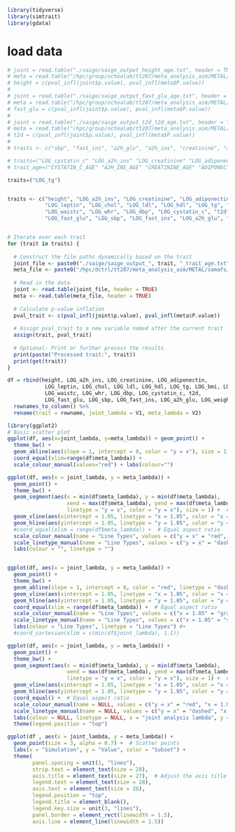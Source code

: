 ```r
library(tidyverse)
library(simtrait)
library(gdata)
```

# load data
```r
# joint = read.table("./saige/saige_output_height_age.txt", header = TRUE) 
# meta = read.table("/hpc/group/ochoalab/tt207/meta_analysis_aim/METAL/samafs/output_metal_sex_height_age1.txt", header = TRUE) 
# height = c(pval_infl(joint$p.value), pval_infl(meta$P.value))
# 
# joint = read.table("./saige/saige_output_fast_glu_age.txt", header = TRUE) 
# meta = read.table("/hpc/group/ochoalab/tt207/meta_analysis_aim/METAL/samafs/output_metal_sex_fast_glu_age1.txt", header = TRUE) 
# fast_glu = c(pval_infl(joint$p.value), pval_infl(meta$P.value))
# 
# joint = read.table("./saige/saige_output_t2d_t2d_age.txt", header = TRUE) 
# meta = read.table("/hpc/group/ochoalab/tt207/meta_analysis_aim/METAL/samafs/output_metal_sex_t2d_t2d_age1.txt", header = TRUE) 
# t2d = c(pval_infl(joint$p.value), pval_infl(meta$P.value))
# 
# traits <- c("sbp", "fast_ins", "a2h_glu", "a2h_ins", "creatinine", "adiponectin", "leptin", "chol", "ldl", "hdl", "tg", "bmi", "hipc", "waistc", "whr", "dbp", "weight", "cystatin_c")

# traits=("LOG_cystatin_c" "LOG_a2h_ins" "LOG_creatinine" "LOG_adiponectin" "LOG_leptin")
# trait_age=("CYSTATIN_C_AGE" "A2H_INS_AGE" "CREATININE_AGE" "ADIPONECTIN_AGE" "LEPTIN_AGE")

traits=("LOG_tg")


traits <- c("height", "LOG_a2h_ins", "LOG_creatinine", "LOG_adiponectin", 
            "LOG_leptin", "LOG_chol", "LOG_ldl", "LOG_hdl", "LOG_tg", "LOG_bmi", "LOG_hipc", 
            "LOG_waistc", "LOG_whr", "LOG_dbp", "LOG_cystatin_c", "t2d", 
            "LOG_fast_glu", "LOG_sbp", "LOG_fast_ins", "LOG_a2h_glu", "LOG_weight")


# Iterate over each trait
for (trait in traits) {
  
  # Construct the file paths dynamically based on the trait
  joint_file <- paste0("./saige/saige_output_", trait, "_trait_age.txt")
  meta_file <- paste0("/hpc/dctrl/tt207/meta_analysis_aim/METAL/samafs/output_metal_sex_", trait, "_trait_age1.txt")
  
  # Read in the data
  joint <- read.table(joint_file, header = TRUE)
  meta <- read.table(meta_file, header = TRUE)
  
  # Calculate p-value inflation
  pval_trait <- c(pval_infl(joint$p.value), pval_infl(meta$P.value))
  
  # Assign pval_trait to a new variable named after the current trait
  assign(trait, pval_trait)
  
  # Optional: Print or further process the results
  print(paste("Processed trait:", trait))
  print(get(trait))
}

df = rbind(height, LOG_a2h_ins, LOG_creatinine, LOG_adiponectin, 
            LOG_leptin, LOG_chol, LOG_ldl, LOG_hdl, LOG_tg, LOG_bmi, LOG_hipc, 
            LOG_waistc, LOG_whr, LOG_dbp, LOG_cystatin_c, t2d, 
            LOG_fast_glu, LOG_sbp, LOG_fast_ins, LOG_a2h_glu, LOG_weight) %>% as.data.frame() %>% 
  rownames_to_column() %>% 
  rename(trait = rowname, joint_lambda = V1, meta_lambda = V2)

```

```r
library(ggplot2)
# Basic scatter plot
ggplot(df, aes(x=joint_lambda, y=meta_lambda)) + geom_point() +
  theme_bw() +
  geom_abline(aes(slope = 1, intercept = 0, color = "y = x"), size = 1, linetype = "dashed") +
  coord_equal(xlim=range(df$meta_lambda)) +
  scale_colour_manual(values="red") + labs(colour="")

ggplot(df, aes(x = joint_lambda, y = meta_lambda)) +
  geom_point() +
  theme_bw() +
  geom_segment(aes(x = min(df$meta_lambda), y = min(df$meta_lambda), 
                   xend = max(df$meta_lambda), yend = max(df$meta_lambda),
                   linetype = "y = x", color = "y = x"), size = 1) +  # y = x line
  geom_vline(aes(xintercept = 1.05, linetype = "x = 1.05", color = "x = 1.05"), size = 1) +  # Vertical line at x = 1.05
  geom_hline(aes(yintercept = 1.05, linetype = "y = 1.05", color = "y = 1.05"), size = 1) +  # Horizontal line at y = 1.05
  #coord_equal(xlim = range(df$meta_lambda)) +  # Equal aspect ratio
  scale_colour_manual(name = "Line Types", values = c("y = x" = "red", "x = 1.05" = "gray", "y = 1.05" = "gray")) +  # Custom colors
  scale_linetype_manual(name = "Line Types", values = c("y = x" = "dashed", "x = 1.05" = "solid", "y = 1.05" = "solid")) +  # Custom line types
  labs(colour = "", linetype = "") 


ggplot(df, aes(x = joint_lambda, y = meta_lambda)) +
  geom_point() +
  theme_bw() +
  geom_abline(slope = 1, intercept = 0, color = "red", linetype = "dashed", size = 1) +  # y = x line (red, dashed)
  geom_vline(aes(xintercept = 1.05, linetype = "x = 1.05", color = "x = 1.05"), size = 1) +  # Vertical line at x = 1.05
  geom_hline(aes(yintercept = 1.05, linetype = "y = 1.05", color = "y = 1.05"), size = 1) +  # Horizontal line at y = 1.05
  coord_equal(xlim = range(df$meta_lambda)) +  # Equal aspect ratio
  scale_colour_manual(name = "Line Types", values = c("x = 1.05" = "gray", "y = 1.05" = "gray")) +  # Custom colors for vertical and horizontal lines
  scale_linetype_manual(name = "Line Types", values = c("x = 1.05" = "solid", "y = 1.05" = "solid")) +  # Custom line types
  labs(colour = "Line Types", linetype = "Line Types") #+
  #coord_cartesian(xlim = c(min(df$joint_lambda), 1.1))

ggplot(df, aes(x = joint_lambda, y = meta_lambda)) +
  geom_point() +
  theme_bw() +
  geom_segment(aes(x = min(df$meta_lambda), y = min(df$meta_lambda), 
                   xend = max(df$meta_lambda), yend = max(df$meta_lambda),
                   linetype = "y = x", color = "y = x"), size = 1) +  # y = x line
  geom_vline(aes(xintercept = 1.05, linetype = "x = 1.05", color = "x = 1.05"), size = 1) +  # Vertical line at x = 1.05
  geom_hline(aes(yintercept = 1.05, linetype = "y = 1.05", color = "y = 1.05"), size = 1) +  # Horizontal line at y = 1.05
  coord_equal() +  # Equal aspect ratio
  scale_colour_manual(name = NULL, values = c("y = x" = "red", "x = 1.05" = "gray", "y = 1.05" = "gray")) +  # Custom colors
  scale_linetype_manual(name = NULL, values = c("y = x" = "dashed", "x = 1.05" = "solid", "y = 1.05" = "solid")) +  # Custom line types
  labs(colour = NULL, linetype = NULL, x = "joint analysis lambda", y = "meta analysis lambda") +
  theme(legend.position = "top")

```
```r
ggplot(df , aes(x = joint_lambda, y = meta_lambda)) +
  geom_point(size = 3, alpha = 0.7) +  # Scatter points
  labs(x = "Simulation", y = "Value", color = "Subset") + 
  theme( 
        panel.spacing = unit(1, "lines"), 
        strip.text = element_text(size = 28),
        axis.title = element_text(size = 27),  # Adjust the axis title font size
        legend.text = element_text(size = 28), 
        axis.text = element_text(size = 26),
        legend.position = "top", 
        legend.title = element_blank(), 
        legend.key.size = unit(3, "lines"),
        panel.border = element_rect(linewidth = 1.5), 
        axis.line = element_line(linewidth = 1.5)) 
```

